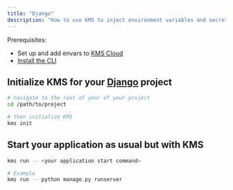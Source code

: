 ```yaml
---
title: "Django"
description: "How to use KMS to inject environment variables and secrets into a Django app."
---
```


Prerequisites:

- Set up and add envars to [KMS Cloud](https://kms.lux.network)
- [Install the CLI](/cli/overview)

## Initialize KMS for your [Django](https://www.djangoproject.com) project

```bash
# navigate to the root of your of your project 
cd /path/to/project

# then initialize KMS
kms init
```

## Start your application as usual but with KMS

```bash
kms run -- <your application start command>

# Example
kms run -- python manage.py runserver
```
